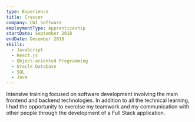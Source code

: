 ```yaml
---
type: Experience
title: Crescer
company: CWI Software
employmentType: Apprenticeship
startDate: September 2018
endDate: December 2018
skills:
  - JavaScript
  - React.js
  - Object-oriented Programming
  - Oracle Database
  - SQL
  - Java
---
```


Intensive training focused on software development involving the main frontend and backend technologies. In addition to all the technical learning, I had the opportunity to exercise my teamwork and my communication with other people through the development of a Full Stack application.
